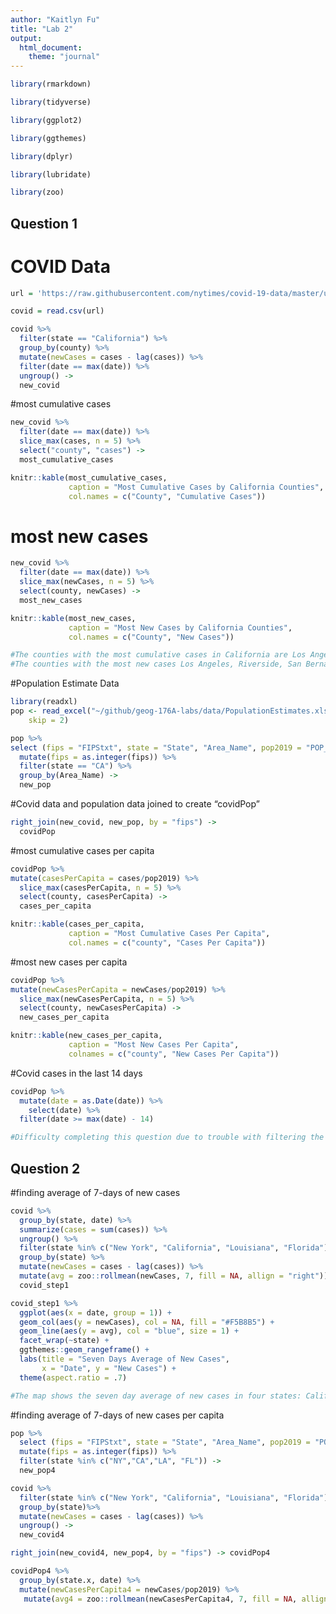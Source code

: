 ```yaml
---
author: "Kaitlyn Fu"
title: "Lab 2"
output: 
  html_document:
    theme: "journal"
---
```

```r
library(rmarkdown)
```

```r
library(tidyverse)

library(ggplot2)

library(ggthemes)

library(dplyr)
```
```r

library(lubridate)
```

```r
library(zoo)
```

## Question 1 
# COVID Data
```r
url = 'https://raw.githubusercontent.com/nytimes/covid-19-data/master/us-counties.csv'

covid = read.csv(url)

covid %>%
  filter(state == "California") %>%
  group_by(county) %>%
  mutate(newCases = cases - lag(cases)) %>%
  filter(date == max(date)) %>%
  ungroup() ->
  new_covid
```

#most cumulative cases
```r
new_covid %>%
  filter(date == max(date)) %>%
  slice_max(cases, n = 5) %>%
  select("county", "cases") ->
  most_cumulative_cases

knitr::kable(most_cumulative_cases,
             caption = "Most Cumulative Cases by California Counties",
             col.names = c("County", "Cumulative Cases"))
```
# most new cases
```r
new_covid %>%
  filter(date == max(date)) %>%
  slice_max(newCases, n = 5) %>%
  select(county, newCases) ->
  most_new_cases

knitr::kable(most_new_cases,
             caption = "Most New Cases by California Counties",
             col.names = c("County", "New Cases"))
```
```r
#The counties with the most cumulative cases in California are Los Angeles, Riverside, Orange, San Bernardino, and San Diego. 
#The counties with the most new cases Los Angeles, Riverside, San Bernardino, Fresno, and Sacreamento. 
```


#Population Estimate Data
```r
library(readxl)
pop <- read_excel("~/github/geog-176A-labs/data/PopulationEstimates.xls", 
    skip = 2)

pop %>%
select (fips = "FIPStxt", state = "State", "Area_Name", pop2019 = "POP_ESTIMATE_2019") %>%
  mutate(fips = as.integer(fips)) %>%
  filter(state == "CA") %>%
  group_by(Area_Name) ->
  new_pop
```

#Covid data and population data joined to create "covidPop"
```r
right_join(new_covid, new_pop, by = "fips") ->
  covidPop
```

#most cumulative cases per capita
```r
covidPop %>%
mutate(casesPerCapita = cases/pop2019) %>%
  slice_max(casesPerCapita, n = 5) %>%
  select(county, casesPerCapita) ->
  cases_per_capita

knitr::kable(cases_per_capita, 
             caption = "Most Cumulative Cases Per Capita",
             col.names = c("county", "Cases Per Capita"))
```

#most new cases per capita
```r
covidPop %>%
mutate(newCasesPerCapita = newCases/pop2019) %>%
  slice_max(newCasesPerCapita, n = 5) %>%
  select(county, newCasesPerCapita) ->
  new_cases_per_capita

knitr::kable(new_cases_per_capita,
             caption = "Most New Cases Per Capita",
             colnames = c("county", "New Cases Per Capita"))
```

#Covid cases in the last 14 days 
```r
covidPop %>%
  mutate(date = as.Date(date)) %>%
    select(date) %>%
  filter(date >= max(date) - 14)
```
```r
#Difficulty completing this question due to trouble with filtering the date. 
```


## Question 2 
#finding average of 7-days of new cases
```r
covid %>%
  group_by(state, date) %>%
  summarize(cases = sum(cases)) %>%
  ungroup() %>%
  filter(state %in% c("New York", "California", "Louisiana", "Florida")) %>%
  group_by(state) %>%
  mutate(newCases = cases - lag(cases)) %>%
  mutate(avg = zoo::rollmean(newCases, 7, fill = NA, allign = "right")) ->
  covid_step1 

covid_step1 %>%
  ggplot(aes(x = date, group = 1)) + 
  geom_col(aes(y = newCases), col = NA, fill = "#F5B8B5") +
  geom_line(aes(y = avg), col = "blue", size = 1) + 
  facet_wrap(~state) + 
  ggthemes::geom_rangeframe() +
  labs(title = "Seven Days Average of New Cases",
       x = "Date", y = "New Cases") + 
  theme(aspect.ratio = .7)
```
```r
#The map shows the seven day average of new cases in four states: California, Florida, Louisiana, and New York. 
```

#finding average of 7-days of new cases per capita 
```r
pop %>%
  select (fips = "FIPStxt", state = "State", "Area_Name", pop2019 = "POP_ESTIMATE_2019") %>%
  mutate(fips = as.integer(fips)) %>%
  filter(state %in% c("NY","CA","LA", "FL")) ->
  new_pop4
```

```r
covid %>%
  filter(state %in% c("New York", "California", "Louisiana", "Florida")) %>%
  group_by(state)%>%
  mutate(newCases = cases - lag(cases)) %>%
  ungroup() ->
  new_covid4
```

```r
right_join(new_covid4, new_pop4, by = "fips") -> covidPop4
```

```r
covidPop4 %>%
  group_by(state.x, date) %>%
  mutate(newCasesPerCapita4 = newCases/pop2019) %>%
   mutate(avg4 = zoo::rollmean(newCasesPerCapita4, 7, fill = NA, allign = "right"))
```



